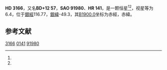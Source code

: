 {{Starbox begin
| name = HD 3166
}}
{{Starbox observe
| epoch = [[J2000.0|J2000.0]]
| constell = {{星座名待查}}<ref name=SIMBAD>{{cite web
 | url=http://simbad.u-strasbg.fr/simbad/sim-id?Ident=HR+141
 | title =Pulsating variable Star
 | publisher=Centre de Données astronomiques de Strasbourg
 | work=SIMBAD
 | accessdate=2012-07-13}}</ref><ref name=DATA>{{cite web
 | url=http://vizier.u-strasbg.fr/viz-bin/VizieR-5?-out.add=.&-source=5050&-corr=PK=HR&-out.max=9999&HR=141
 | title=VizieR Detailed Page
 | accessdate=2012-07-13
 | archive-date=2016-03-04
 | archive-url=https://web.archive.org/web/20160304204407/http://vizier.u-strasbg.fr/viz-bin/VizieR-5?-out.add=.&-source=5050&-corr=PK=HR&-out.max=9999&HR=141
 | dead-url=no
 }}</ref>
| 星官 = 
| ra = {{RA|0|34|55.3}}<ref name=SIMBAD /><ref name=DATA />
| dec = {{DEC|+13|22|16}}<ref name=SIMBAD /><ref name=DATA />
| appmag_v = 6.4<ref name=SIMBAD /><ref name=DATA />
}}
{{Starbox character
| class = K0<ref name=SIMBAD /><ref name=DATA />
| b-v = <ref name=SIMBAD /><ref name=DATA />
| u-b = <ref name=SIMBAD /><ref name=DATA />
| r-i = <ref name=SIMBAD /><ref name=DATA />
| variable = 
}}
{{Starbox astrometry
| radial_v = 
| prop_mo_ra = -19
| parallax = 
| p_error = 
}}
{{Starbox catalog
| names =BD+12 57，[[SAO星表|SAO]] 91980，[[HD星表|HD]] 3166，[[HR星表|HR]] 141}}
{{Starbox reference |Simbad=HR+141}}
{{Starbox end}}

'''HD 3166'''，又名'''BD+12 57'''，'''SAO 91980'''、'''HR 141'''，是一颗恒星<ref name=SIMBAD /><ref name=DATA />，视星等为6.4，位于[[銀道座標系|銀經]]116.77，[[銀道座標系|銀緯]]-49.3，其[[B1900.0|B1900.0]]坐标为赤經{{RA|0|29|44.1}}，赤緯{{DEC|+12|-49.3|17}}。

== 参考文献 ==
{{reflist}}

{{star-stub}}

[[Category:HD和HDE天體|3166]]
[[Category:HR天體|0141]]
[[Category:SAO天體|91980]]